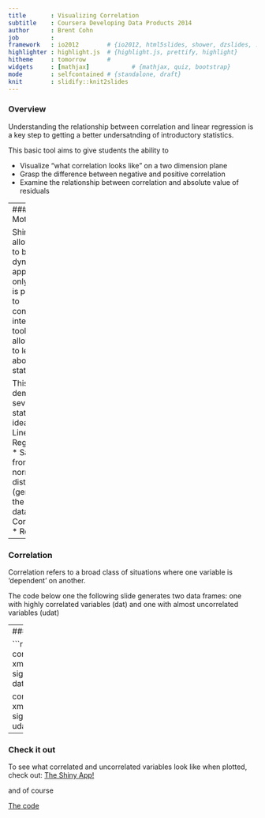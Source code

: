 ```yaml
---
title       : Visualizing Correlation
subtitle    : Coursera Developing Data Products 2014
author      : Brent Cohn
job         : 
framework   : io2012        # {io2012, html5slides, shower, dzslides, ...}
highlighter : highlight.js  # {highlight.js, prettify, highlight}
hitheme     : tomorrow      # 
widgets     : [mathjax]            # {mathjax, quiz, bootstrap}
mode        : selfcontained # {standalone, draft}
knit        : slidify::knit2slides
---
```


### Overview

Understanding the relationship between correlation and linear regression is a key step to getting a better undersatnding of introductory statistics.

This basic tool aims to give students the ability to 

* Visualize "what correlation looks like" on a two dimension plane
* Grasp the difference between negative and positive correlation
* Examine the relationship between correlation and absolute value of residuals 

--- 
### Motivation

Shiny allows you to build dynamic apps using only R. This is perfect to construct interactive tools that allow kids to learn about statistics.

This app demos several key statistical ideas: 
* Linear Regression
* Sample from a normal distribution (generating the random data)
* Correlation
* Residuals

---

### Correlation 

Correlation refers to a broad class of situations where one variable is 'dependent' on another. 

The code below one the following slide generates  two data frames: one with highly correlated variables (dat) and one with almost uncorrelated variables (udat)


---
### R Code

```r
library(mvtnorm)
number<-10
ymean<- 50
xmean<- 1000
correlation<-.9
dat <- rmvnorm(n=number,mean=c(ymean, xmean),
sigma=matrix(c(5,correlation*sqrt(50),correlation*sqrt(50),10),2,2))
dat <- data.frame(dat)

correlation<-.01
udat <- rmvnorm(n=number,mean=c(ymean, xmean),
               sigma=matrix(c(5,correlation*sqrt(50),correlation*sqrt(50),10),2,2))
udat <- data.frame(udat)
```

---

### Check it out

To see what correlated and uncorrelated variables look like when plotted, check out: 
[The Shiny App!](https://bcohn.shinyapps.io/CourseraShiny/)

and of course

[The code](https://github.com/Bcohn/DataProductsShiny)


